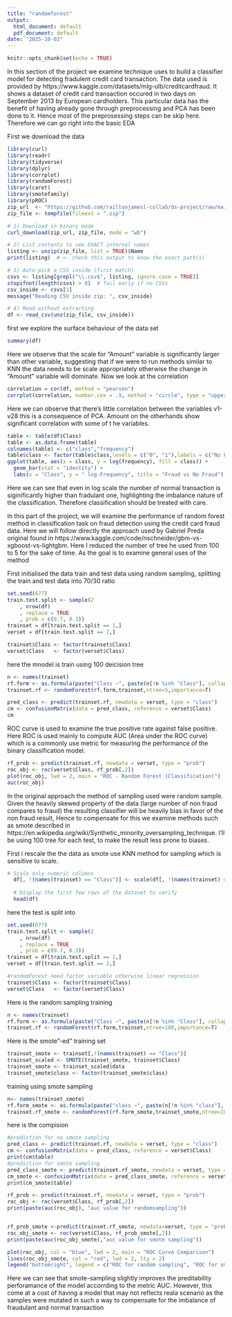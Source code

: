 ```yaml
---
title: "randomforest"
output:
  html_document: default
  pdf_document: default
date: "2025-10-03"
---
```


```r
knitr::opts_chunk$set(echo = TRUE)
```

In this section of the project we examine technique uses to build a classifier model for detecting fradulent credit card transaction. The data used is provided by https://www.kaggle.com/datasets/mlg-ulb/creditcardfraud. It shows a dataset of credit card transaction occured in two days on September 2013 by European cardholders. This particular data has the benefit of having already gone through preprocessing and PCA has been done to it. Hence most of the preprosessing steps can be skip here. Therefore we can go right into the basic EDA

First we download the data

```r
library(curl)
library(readr)
library(tidyverse)
library(dplyr)
library(corrplot)
library(randomForest)
library(caret)
library(smotefamily)
library(pROC)
zip_url  <- "https://github.com/railtonjamesl-collab/ds-project/raw/main/dataset/archive.zip"
zip_file <- tempfile(fileext = ".zip")

# 1) Download in binary mode
curl_download(zip_url, zip_file, mode = "wb")

# 2) List contents to see EXACT internal names
listing <- unzip(zip_file, list = TRUE)$Name
print(listing)  # <- check this output to know the exact path(s)

# 3) Auto-pick a CSV inside (first match)
csvs <- listing[grepl("\\.csv$", listing, ignore.case = TRUE)]
stopifnot(length(csvs) > 0)  # fail early if no CSVs
csv_inside <- csvs[1]
message("Reading CSV inside zip: ", csv_inside)

# 4) Read without extracting
df <- read_csv(unz(zip_file, csv_inside))
```

first we explore the surface behaviour of the data set
```r
summary(df)
```
Here we observe that the scale for "Amount" variable is significantly larger than other variable, suggesting that if we were to run methods similar to KNN the data needs to be scale appropriately otherwise the change in "Amount" variable will dominate. Now we look at the correlation
```r
correlation = cor(df, method = "pearson")
corrplot(correlation, number.cex = .9, method = "circle", type = "upper", tl.cex=0.5,tl.col = "black")
```
Here we can observe that there's little correlation between the variables v1-v28 this is a consequence of PCA. Amount on the otherhands show significant correlation with some of t he variables. 
```r
table <- table(df$Class)
table <- as.data.frame(table)
colnames(table) <- c("class","frequency")
table$class <- factor(table$class,levels = c("0", "1"),labels = c("No Fraud", "Fraud"))
ggplot(table, aes(x = class, y = log(frequency), fill = class)) +
  geom_bar(stat = "identity") +
  labs(x = "Class", y = " log-Frequency", title = "Fraud vs No Fraud")

```
Here we can see that even in log scale the number of normal transaction is siginificantly higher than fradulant one, highlighting the imbalance nature of the classification. Therefore classification should be treated with care.

In this part of the project, we will examine the performance of random forest method in classification task on fraud detection using the credit card fraud data. Here we will follow directly the approach used by Gabriel Preda original found in https://www.kaggle.com/code/nschneider/gbm-vs-xgboost-vs-lightgbm. Here I reduced the number of tree he used from 100 to 5 for the sake of time. As the goal is to examine general uses of the method

First initialised the data train and test data using random sampling, splitting the train and test data into 70/30 ratio

```r
set.seed(677)
train.test.split <- sample(2
	, nrow(df)
	, replace = TRUE
	, prob = c(0.7, 0.3))
trainset = df[train.test.split == 1,]
verset = df[train.test.split == 2,]

trainset$Class <- factor(trainset$Class)
verset$Class   <- factor(verset$Class)
```

here the mnodel is train using 100 deicision tree
```r
n <- names(trainset)
rf.form <- as.formula(paste("Class ~", paste(n[!n %in% "Class"], collapse = " + ")))
trainset.rf <- randomForest(rf.form,trainset,ntree=5,importance=T)
```

```r

pred_class <- predict(trainset.rf, newdata = verset, type = "class")
cm <- confusionMatrix(data = pred_class, reference = verset$Class)
cm
```
ROC curve is used to examine the true positive rate against false positive. Here ROC is used mainly to compute AUC (Area under the ROC curve) which is a commonly use metric for measuring the performance of the binary classification model.
```r
rf_prob <- predict(trainset.rf, newdata = verset, type = "prob")
roc_obj <- roc(verset$Class, rf_prob[,2])
plot(roc_obj, lwd = 2, main = "ROC - Random Forest (Classification)")
auc(roc_obj)


```

In the original approach the method of sampling used were random sample. Given the heavily skewed property of the data (large number of non fraud compares to fraud) the resulting classifier will be heavily bias in favor of the non fraud result, Hence to compensate for this we examine methods such as smote described in https://en.wikipedia.org/wiki/Synthetic_minority_oversampling_technique. I'll be using 100 tree for each test, to make the result less prone to biases.

First i rescale the the data as smote use KNN method for sampling which is sensitive to scale.
```r


# Scale only numeric columns
  df[, !(names(trainset) == "Class")] <- scale(df[, !(names(trainset) == "Class")])
  
  # Display the first few rows of the dataset to verify
  head(df)

```

here the test is split into
```r
set.seed(677)
train.test.split <- sample(2
	, nrow(df)
	, replace = TRUE
	, prob = c(0.7, 0.3))
trainset = df[train.test.split == 1,]
verset = df[train.test.split == 2,]

#randomForest need factor variable otherwise linear regression
trainset$Class <- factor(trainset$Class)
verset$Class   <- factor(verset$Class)
```

Here is the random sampling training
```r
n <- names(trainset)
rf.form <- as.formula(paste("Class ~", paste(n[!n %in% "Class"], collapse = " + ")))
trainset.rf <- randomForest(rf.form,trainset,ntree=100,importance=T)

```

Here is the smote"-ed" training set
```r
trainset_smote <- trainset[,!(names(trainset) == "Class")]
trainset_scaled <- SMOTE(trainset_smote, trainset$Class)
trainset_smote <- trainset_scaled$data
trainset_smote$class <- factor(trainset_smote$class)
```

training using smote sampling
```r
n<- names(trainset_smote)
rf.form_smote <- as.formula(paste("class ~", paste(n[!n %in% "class"], collapse = " + ")))
trainset.rf_smote <- randomForest(rf.form_smote,trainset_smote,ntree=100,importance=T)

```
here is the compision
```r
#prediction for no smote sampling
pred_class <- predict(trainset.rf, newdata = verset, type = "class")
cm <- confusionMatrix(data = pred_class, reference = verset$Class)
print(cm$table)
#prediction for smote sampling
pred_class_smote <- predict(trainset.rf_smote, newdata = verset, type = "class")
cm_smote <- confusionMatrix(data = pred_class_smote, reference = verset$Class)
print(cm_smote$table)
```

```r
rf_prob <- predict(trainset.rf, newdata = verset, type = "prob")
roc_obj <- roc(verset$Class, rf_prob[,2])
print(paste(auc(roc_obj), "auc value for randomsampling"))


rf_prob_smote <-predict(trainset.rf_smote, newdata=verset, type = "prob")
roc_obj_smote <- roc(verset$Class, rf_prob_smote[,2])
print(paste(auc(roc_obj_smote),"auc value for smote sampling"))

plot(roc_obj, col = "blue", lwd = 2, main = "ROC Curve Comparison")
lines(roc_obj_smote, col = "red", lwd = 2, lty = 2)
legend("bottomright", legend = c("ROC for random sampling", "ROC for smote sampling"), fill = c("blue","red"))
```

Here we can see that smote-sampling slightly improves the preditability perforamance of the model accorrding to the metric AUC. However, this come at a cost of having a model that may not reflects reala scenario as the samples were mutated in such a way to compensate for the imbalance of fraudulant and normal transaction
